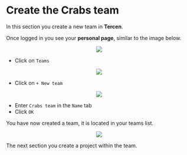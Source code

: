 # Create the Crabs team

In this section you create a new team in __Tercen__.


Once logged in you see your __personal page__, similar to the image below.

<center><img src="images/View_personal_page.png"></center>

* Click on `Teams`

<center><img src="images/Click_on_teams_tab.png"></center>

* Click on `+ New team`

<center><img src="images/Click_on_add_team.png"></center>

* Enter `Crabs team` in the `Name` tab
* Click `OK`

You have now created a team, it is located in your teams list.

<center><img src="images/View_new_crab_team.png"></center>

The next section you create a project within the team.